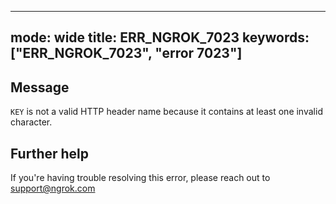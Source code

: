 
---
mode: wide
title: ERR_NGROK_7023
keywords: ["ERR_NGROK_7023", "error 7023"]
---

## Message
`KEY` is not a valid HTTP header name because it contains at least one invalid character.




## Further help
If you're having trouble resolving this error, please reach out to [support@ngrok.com](mailto:support@ngrok.com?subject=Help%20with%20ERR_NGROK_7023)

